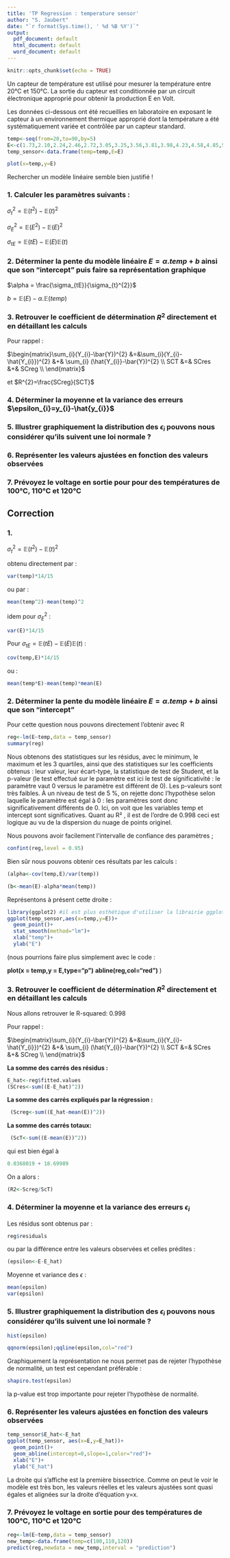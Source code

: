---
title: 'TP Regression : temperature sensor'
author: "S. Jaubert"
date: "`r format(Sys.time(), ' %d %B %Y')`"
output:
  pdf_document: default
  html_document: default
  word_document: default
---

```{r setup, include=FALSE}
knitr::opts_chunk$set(echo = TRUE)
```

Un capteur de température est utilisé pour mesurer la température entre 20°C et 150°C. La sortie du capteur est conditionnée par un circuit électronique approprié pour obtenir la production E en Volt. 

Les données ci-dessous ont été recueillies en laboratoire en exposant le capteur à un environnement thermique approprié dont la température a été systématiquement variée et contrôlée par un capteur standard. 


```{r}
temp<-seq(from=20,to=90,by=5)
E<-c(1.73,2.10,2.24,2.46,2.72,3.05,3.25,3.56,3.81,3.98,4.23,4.58,4.85,5.12,5.41)
temp_sensor<-data.frame(temp=temp,E=E)

plot(x=temp,y=E)
```

Rechercher un modèle linéaire semble bien justifié !

### 1. Calculer les paramètres suivants :

$\sigma_{t}^{2}=\mathbb{E}(t^{2})-\mathbb{E}(t)^{2}$

$\sigma_{E}^{2}=\mathbb{E}(E^{2})-\mathbb{E}(E)^{2}$

$\sigma_{tE}=\mathbb{E}(tE)-\mathbb{E}(E)\mathbb{E}(t)$


### 2. Déterminer la pente du modèle linéaire $E=\alpha.temp+b$ ainsi que son "intercept" puis faire sa représentation graphique

$\alpha = \frac{\sigma_{tE}}{\sigma_{t}^{2}}$

$b=\mathbb{E}(E)-\alpha.\mathbb{E}(temp)$

### 3. Retrouver le coefficient de détermination $R^{2}$ directement et en détaillant les calculs

Pour rappel :

$\begin{matrix}\sum_{i}(Y_{i}-\bar{Y})^{2} &=&\sum_{i}(Y_{i}-\hat{Y_{i}})^{2} &+& \sum_{i}  (\hat{Y_{i}}-\bar{Y})^{2} \\ SCT &=& SCres &+& SCreg \\ \end{matrix}$ 

et $R^{2}=\frac{SCreg}{SCT}$

### 4. Déterminer la moyenne et la variance des erreurs $\epsilon_{i}=y_{i}-\hat{y_{i}}$

### 5. Illustrer graphiquement la distribution des $\epsilon_{i}$ pouvons nous considérer qu'ils suivent une loi normale ? 

### 6. Représenter les valeurs ajustées en fonction des valeurs observées

### 7. Prévoyez le voltage en sortie pour pour des températures de 100°C, 110°C et 120°C





## Correction

### 1.

$\sigma_{t}^{2}=\mathbb{E}(t^{2})-\mathbb{E}(t)^{2}$

obtenu directement par :
```{r}
var(temp)*14/15
```
ou par :
```{r}
mean(temp^2)-mean(temp)^2
```
idem pour $\sigma_{E}^{2}$ :

```{r}
var(E)*14/15
```

Pour $\sigma_{tE}=\mathbb{E}(tE)-\mathbb{E}(E)\mathbb{E}(t)$ :
```{r}
cov(temp,E)*14/15
```
ou :
```{r}
mean(temp*E)-mean(temp)*mean(E)
```
### 2. Déterminer la pente du modèle linéaire $E=\alpha.temp+b$ ainsi que son "intercept"

Pour cette question nous pouvons directement l'obtenir avec R

```{r}
reg<-lm(E~temp,data = temp_sensor)
summary(reg)

```

Nous obtenons des statistiques sur les résidus, avec le minimum, le maximum et les 3 quartiles, ainsi que des statistiques sur les coefficients obtenus : leur valeur, leur écart-type, la statistique de test de Student, et la p-valeur (le test effectué sur le paramètre est ici le test de significativité : le paramètre vaut 0 versus le paramètre est différent de 0).
Les p-valeurs sont très faibles. À un niveau de test de 5 %, on rejette donc l'hypothèse selon laquelle le paramètre est égal à 0 : les paramètres sont donc significativement différents de 0.
Ici, on voit que les variables temp et intercept sont significatives.
Quant au R² , il est de l'ordre de 0.998 ceci est logique au vu de la dispersion du nuage de points originel.

Nous pouvons avoir facilement l'intervalle de confiance des paramètres ;
```{r}
confint(reg,level = 0.95)
```


Bien sûr nous pouvons obtenir ces résultats par les calculs :

```{r}
(alpha<-cov(temp,E)/var(temp))
```

```{r}
(b<-mean(E)-alpha*mean(temp))
```
Représentons à présent cette droite :

```{r}
library(ggplot2) #il est plus esthétique d'utiliser la librairie ggplot2
ggplot(temp_sensor,aes(x=temp,y=E))+
  geom_point()+
  stat_smooth(method="lm")+
  xlab("temp")+
  ylab("E")

```


(nous pourrions faire plus simplement avec le code :

__plot(x = temp,y = E,type="p")__
__abline(reg,col="red")__
)

### 3. Retrouver le coefficient de détermination $R^{2}$ directement et en détaillant les calculs

Nous allons retrouver le R-squared: 0.998

Pour rappel :

$\begin{matrix}\sum_{i}(Y_{i}-\bar{Y})^{2} &=&\sum_{i}(Y_{i}-\hat{Y_{i}})^{2} &+& \sum_{i}  (\hat{Y_{i}}-\bar{Y})^{2} \\ SCT &=& SCres &+& SCreg \\ \end{matrix}$

__La somme des carrés des résidus :__
```{r}
E_hat<-reg$fitted.values
(SCres<-sum((E-E_hat)^2))
```
__La somme des carrés expliqués par la régression :__

```{r}
 (Screg<-sum((E_hat-mean(E))^2))
```
__La somme des carrés totaux:__


```{r}
 (ScT<-sum((E-mean(E))^2))
```
qui est bien égal à 
```{r}
0.0368019 + 18.69989
```
On a alors :

```{r}
(R2<-Screg/ScT)
```

### 4. Déterminer la moyenne et la variance des erreurs $\epsilon_{i}$

Les résidus sont obtenus par :

```{r}
reg$residuals

```
ou par la différence entre les valeurs observées et celles prédites :

```{r}
(epsilon<-E-E_hat)
```


Moyenne et variance des $\epsilon$ :

```{r}
mean(epsilon)
var(epsilon)
```

### 5. Illustrer graphiquement la distribution des $\epsilon_{i}$ pouvons nous considérer qu'ils suivent une loi normale ?

```{r}
hist(epsilon)
```
```{r}
qqnorm(epsilon);qqline(epsilon,col="red")

```

Graphiquement la représentation ne nous permet pas de rejeter l'hypothèse de normalité, un test est cependant préférable :

```{r}
shapiro.test(epsilon)
```
la p-value est trop importante pour rejeter l'hypothèse de normalité.


### 6. Représenter les valeurs ajustées en fonction des valeurs observées

```{r}
temp_sensor$E_hat<-E_hat
ggplot(temp_sensor, aes(x=E,y=E_hat))+
  geom_point()+
  geom_abline(intercept=0,slope=1,color="red")+
  xlab("E")+
  ylab("E_hat")

```

La droite qui s'affiche est la première bissectrice. Comme on peut le voir le modèle est très bon, les valeurs réelles et les valeurs ajustées sont quasi égales et alignées sur la droite d'équation y=x.


### 7. Prévoyez le voltage en sortie pour des températures de 100°C, 110°C et 120°C

```{r}
reg<-lm(E~temp,data = temp_sensor)
new_temp<-data.frame(temp=c(100,110,120))
predict(reg,newdata = new_temp,interval = "prediction")
```

